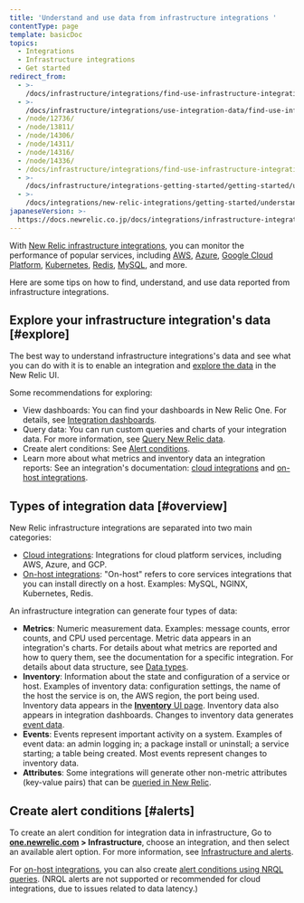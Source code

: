 ```yaml
---
title: 'Understand and use data from infrastructure integrations '
contentType: page
template: basicDoc
topics:
  - Integrations
  - Infrastructure integrations
  - Get started
redirect_from:
  - >-
    /docs/infrastructure/integrations/find-use-infrastructure-integration-data-new-relic-products/
  - >-
    /docs/infrastructure/integrations/use-integration-data/find-use-infrastructure-integration-data-new-relic-products/
  - /node/12736/
  - /node/13811/
  - /node/14306/
  - /node/14311/
  - /node/14316/
  - /node/14336/
  - /docs/infrastructure/integrations/find-use-infrastructure-integration-data/
  - >-
    /docs/infrastructure/integrations-getting-started/getting-started/understand-integration-data-data-types/
  - >-
    /docs/integrations/new-relic-integrations/getting-started/understand-use-data-infrastructure-integrations/
japaneseVersion: >-
  https://docs.newrelic.co.jp/docs/integrations/infrastructure-integrations/get-started/understand-use-data-infrastructure-integrations
---
```


With [New Relic infrastructure integrations](/docs/infrastructure/integrations), you can monitor the performance of popular services, including [AWS](/docs/infrastructure/amazon-integrations/aws-integrations-list), [Azure](/docs/infrastructure/microsoft-azure-integrations/azure-integrations-list), [Google Cloud Platform](/docs/integrations/google-cloud-platform-integrations/getting-started/introduction-google-cloud-platform-integrations), [Kubernetes](/docs/integrations/kubernetes-integration/installation/kubernetes-installation-configuration), [Redis](/docs/integrations/host-integrations/host-integrations-list/redis-monitoring-integration), [MySQL](/docs/infrastructure/host-integrations/host-integrations-list/mysql-monitoring-integration-new-relic-infrastructure), and more.

Here are some tips on how to find, understand, and use data reported from infrastructure integrations.

## Explore your infrastructure integration's data [#explore]

The best way to understand infrastructure integrations's data and see what you can do with it is to enable an integration and [explore the data](/docs/query-your-data/explore-query-data/data-explorer/introduction-data-explorer) in the New Relic UI.

Some recommendations for exploring:

* View dashboards: You can find your dashboards in New Relic One. For details, see [Integration dashboards](/docs/integrations/new-relic-integrations/getting-started/infrastructure-integration-dashboards-charts).
* Query data: You can run custom queries and charts of your integration data. For more information, see [Query New Relic data](/docs/using-new-relic/data/understand-data/query-new-relic-data).
* Create alert conditions: See [Alert conditions](#alerts).
* Learn more about what metrics and inventory data an integration reports: See an integration's documentation: [cloud integrations](/docs/integrations/new-relic-integrations/getting-started/introduction-infrastructure-integrations#cloud) and [on-host integrations](/docs/integrations/new-relic-integrations/getting-started/introduction-infrastructure-integrations).

## Types of integration data [#overview]

New Relic infrastructure integrations are separated into two main categories:

* [Cloud integrations](/docs/integrations/new-relic-integrations/getting-started/introduction-infrastructure-integrations#cloud): Integrations for cloud platform services, including AWS, Azure, and GCP.
* [On-host integrations](/docs/integrations/new-relic-integrations/getting-started/introduction-infrastructure-integrations#on-host): "On-host" refers to core services integrations that you can install directly on a host. Examples: MySQL, NGINX, Kubernetes, Redis.

An infrastructure integration can generate four types of data:

* **Metrics**: Numeric measurement data. Examples: message counts, error counts, and CPU used percentage. Metric data appears in an integration's charts. For details about what metrics are reported and how to query them, see the documentation for a specific integration. For details about data structure, see [Data types](/docs/using-new-relic/data/understand-data/new-relic-data-types#metric-event-attributes).
* **Inventory**: Information about the state and configuration of a service or host. Examples of inventory data: configuration settings, the name of the host the service is on, the AWS region, the port being used. Inventory data appears in the [**Inventory** UI page](/docs/infrastructure/infrastructure-ui-pages/infra-ui-pages/infrastructure-inventory-page-search-your-entire-infrastructure). Inventory data also appears in integration dashboards. Changes to inventory data generates [event data](#event-data).
* **Events**: Events represent important activity on a system. Examples of event data: an admin logging in; a package install or uninstall; a service starting; a table being created. Most events represent changes to inventory data.
* **Attributes**: Some integrations will generate other non-metric attributes (key-value pairs) that can be [queried in New Relic](/docs/using-new-relic/data/understand-data/query-new-relic-data).

## Create alert conditions [#alerts]

To create an alert condition for integration data in infrastructure, Go to **[one.newrelic.com](http://one.newrelic.com) > Infrastructure**, choose an integration, and then select an available alert option. For more information, see [Infrastructure and alerts](/docs/infrastructure/new-relic-infrastructure/infrastructure-alert-conditions/infrastructure-alerts-add-edit-or-view-host-alert-information).

For [on-host integrations](/docs/integrations/host-integrations/host-integrations-list), you can also create [alert conditions using NRQL queries](/docs/alerts/new-relic-alerts/defining-conditions/create-alert-conditions-nrql-queries). (NRQL alerts are not supported or recommended for cloud integrations, due to issues related to data latency.)
